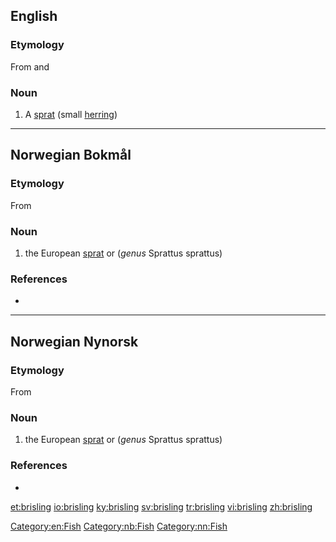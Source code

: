 ==English==

===Etymology===
From {{etyl|no|en}} {{term|brisling|lang=nb}} and {{etyl|da|en}} {{term|brisling|lang=da}}

===Noun===
{{en-noun|brisling|brislings}}

# A [[sprat]] (small [[herring]])

[[Category:en:Fish]]

----
==Norwegian Bokmål==
{{wikipedia|lang=no}}

===Etymology===
From {{etyl|nds-de|nb}} {{term|bretling|lang=nds-de}}

===Noun===
{{nb-noun-m1}}

# the European [[sprat]] or {{l|en|brisling}} (''genus'' Sprattus sprattus)

===References===
* {{R:The Bokmål Dictionary}}
[[Category:nb:Fish]]

----
==Norwegian Nynorsk==
{{wikipedia|lang=nn}}

===Etymology===
From {{etyl|nds-de|nn}} {{term|bretling|lang=nds-de}}

===Noun===
{{nn-noun-m1}}

# the European [[sprat]] or {{l|en|brisling}} (''genus'' Sprattus sprattus)

===References===
* {{R:The Nynorsk Dictionary}}
[[Category:nn:Fish]]

[[et:brisling]]
[[io:brisling]]
[[ky:brisling]]
[[sv:brisling]]
[[tr:brisling]]
[[vi:brisling]]
[[zh:brisling]]